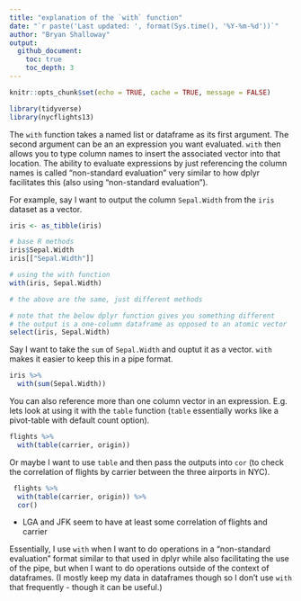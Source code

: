 ```yaml
---
title: "explanation of the `with` function"
date: "`r paste('Last updated: ', format(Sys.time(), '%Y-%m-%d'))`"
author: "Bryan Shalloway"
output: 
  github_document:
    toc: true
    toc_depth: 3
---
```

```r
knitr::opts_chunk$set(echo = TRUE, cache = TRUE, message = FALSE)

```


```r
library(tidyverse)
library(nycflights13)
```

The `with` function takes a named list or dataframe as its first argument. The second argument can be an an expression you want evaluated. `with` then allows you to type column names to insert the associated vector into that location. The ability to evaluate expressions by just referencing the column names is called "non-standard evaluation" very similar to how dplyr facilitates this (also using "non-standard evaluation").

For example, say I want to output the column `Sepal.Width` from the `iris` dataset as a vector.

```r
iris <- as_tibble(iris)
```


```r
# base R methods
iris$Sepal.Width
iris[["Sepal.Width"]]

# using the with function
with(iris, Sepal.Width)

# the above are the same, just different methods

# note that the below dplyr function gives you something different
# the output is a one-column dataframe as opposed to an atomic vector
select(iris, Sepal.Width)
```

Say I want to take the `sum` of `Sepal.Width` and ouptut it as a vector. `with` makes it easier to keep this in a pipe format.
```r
iris %>% 
  with(sum(Sepal.Width))
```

You can also reference more than one column vector in an expression. E.g. lets look at using it with the `table` function (`table` essentially works like a pivot-table with default count option).
```r
flights %>% 
  with(table(carrier, origin))

```

Or maybe I want to use `table` and then pass the outputs into `cor` (to check the correlation of flights by carrier between the three airports in NYC).

```r
 flights %>% 
  with(table(carrier, origin)) %>% 
  cor()
```

* LGA and JFK seem to have at least some correlation of flights and carrier

Essentially, I use `with` when I want to do operations in a "non-standard evaluation" format similar to that used in dplyr while also facilitating the use of the pipe, but when I want to do operations outside of the context of dataframes. (I mostly keep my data in dataframes though so I don't use `with` that frequently - though it can be useful.)

